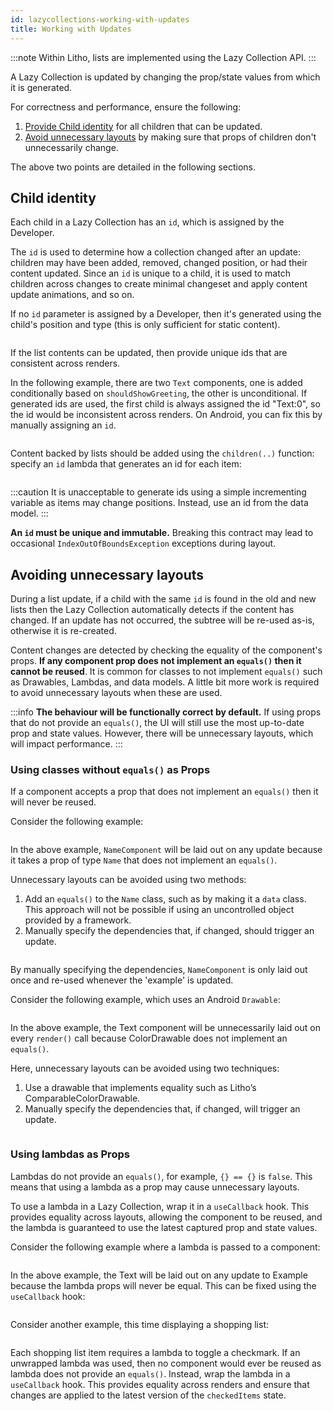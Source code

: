 ```yaml
---
id: lazycollections-working-with-updates
title: Working with Updates
---
```


:::note
Within Litho, lists are implemented using the Lazy Collection API.
:::

A Lazy Collection is updated by changing the prop/state values from which it is generated.

For correctness and performance, ensure the following:

1. [Provide Child identity](#child-identity) for all children that can be updated.
2. [Avoid unnecessary layouts](#avoiding-unnecessary-layouts) by making sure that props of children don't unnecessarily change.

The above two points are detailed in the following sections.

## Child identity

Each child in a Lazy Collection has an `id`, which is assigned by the Developer.

The `id` is used to determine how a collection changed after an update: children may have been added, removed, changed position, or had their content updated. Since an `id` is unique to a child, it is used to match children across changes to create minimal changeset and apply content update animations, and so on.

If no `id` parameter is assigned by a Developer, then it's generated using the child's position and type (this is only sufficient for static content).

```kotlin file=sample/src/main/java/com/facebook/samples/litho/kotlin/collection/ApplyingUpdates.kt start=start_static_id_example end=end_static_id_example
```

If the list contents can be updated, then provide unique ids that are consistent across renders.

In the following example, there are two `Text` components, one is added conditionally based on `shouldShowGreeting`, the other is unconditional. If generated ids are used, the first child is always assigned the id "Text:0", so the id would be inconsistent across renders. On Android, you can fix this by manually assigning an `id`.

```kotlin file=sample/src/main/java/com/facebook/samples/litho/kotlin/collection/ApplyingUpdates.kt start=start_child_id_example end=end_child_id_example
```

Content backed by lists should be added using the `children(..)` function: specify an `id` lambda that generates an id for each item:

```kotlin file=sample/src/main/java/com/facebook/samples/litho/kotlin/collection/ApplyingUpdates.kt start=start_children_id_example end=end_children_id_example
```

:::caution
It is unacceptable to generate ids using a simple incrementing variable as items may change positions. Instead, use an id from the data model.
:::

**An `id` must be unique and immutable.** Breaking this contract may lead to occasional `IndexOutOfBoundsException` exceptions during layout.

## Avoiding unnecessary layouts

During a list update, if a child with the same `id` is found in the old and new lists then the Lazy Collection automatically detects if the content has changed. If an update has not occurred, the subtree will be re-used as-is, otherwise it is re-created.

Content changes are detected by checking the equality of the component's props. **If any component prop does not implement an `equals()` then it cannot be reused**. It is common for classes to not implement `equals()` such as Drawables, Lambdas, and data models. A little bit more work is required to avoid unnecessary layouts when these are used.

:::info
**The behaviour will be functionally correct by default.** If using props that do not provide an `equals()`, the UI will still use the most up-to-date prop and state values. However, there will be unnecessary layouts, which will impact performance.
:::

### Using classes without `equals()` as Props

If a component accepts a prop that does not implement an `equals()` then it will never be reused.

Consider the following example:

```kotlin file=sample/src/main/java/com/facebook/samples/litho/kotlin/collection/ApplyingUpdates.kt start=start_name_list_unnecessary_update end=end_name_list_unnecessary_update
```

In the above example, `NameComponent` will be laid out on any update because it takes a prop of type `Name` that does not implement an `equals()`.

Unnecessary layouts can be avoided using two methods:

1. Add an `equals()` to the `Name` class, such as by making it a `data` class. This approach will not be possible if using an uncontrolled object provided by a framework.
2. Manually specify the dependencies that, if changed, should trigger an update.

```kotlin file=sample/src/main/java/com/facebook/samples/litho/kotlin/collection/ApplyingUpdates.kt start=start_name_list_fixed end=end_name_list_fixed
```

By manually specifying the dependencies, `NameComponent` is only laid out once and re-used whenever the 'example' is updated.

Consider the following example, which uses an Android `Drawable`:

```kotlin file=sample/src/main/java/com/facebook/samples/litho/kotlin/collection/ApplyingUpdates.kt start=start_drawable_unnecessary_update end=end_drawable_unnecessary_update
```

In the above example, the Text component will be unnecessarily laid out on every `render()` call because ColorDrawable does not implement an `equals()`.

Here, unnecessary layouts can be avoided using two techniques:

1. Use a drawable that implements equality such as Litho’s ComparableColorDrawable.
2. Manually specify the dependencies that, if changed, will trigger an update.

```kotlin file=sample/src/main/java/com/facebook/samples/litho/kotlin/collection/ApplyingUpdates.kt start=start_drawable_fixed end=end_drawable_fixed
```

### Using lambdas as Props

Lambdas do not provide an `equals()`, for example, `{} == {}` is `false`. This means that using a lambda as a prop may cause unnecessary layouts.

To use a lambda in a Lazy Collection, wrap it in a `useCallback` hook.  This provides equality across layouts, allowing the component to be reused, and the lambda is guaranteed to use the latest captured prop and state values.

Consider the following example where a lambda is passed to a component:

```kotlin file=sample/src/main/java/com/facebook/samples/litho/kotlin/collection/ApplyingUpdates.kt start=start_lambda_unnecessary_update end=end_lambda_unnecessary_update
```

In the above example, the Text will be laid out on any update to Example because the lambda props will never be equal. This can be fixed using the `useCallback` hook:

```kotlin file=sample/src/main/java/com/facebook/samples/litho/kotlin/collection/ApplyingUpdates.kt start=start_lambda_fixed end=end_lambda_fixed
```

Consider another example, this time displaying a shopping list:

```kotlin file=sample/src/main/java/com/facebook/samples/litho/kotlin/collection/ApplyingUpdates.kt start=start_shopping_list_example end=end_shopping_list_example
```

Each shopping list item requires a lambda to toggle a checkmark. If an unwrapped lambda was used, then no component would ever be reused as lambda does not provide an `equals()`. Instead, wrap the lambda in a `useCallback` hook. This provides equality across renders and ensure that changes are applied to the latest version of the `checkedItems` state.
